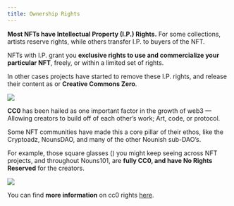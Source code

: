 ```yaml
---
title: Ownership Rights
---
```


**Most NFTs have Intellectual Property (I.P.) Rights.** For some collections, artists reserve rights, while others transfer I.P. to buyers of the NFT.

NFTs with I.P. grant you **exclusive rights to use and commercialize your particular NFT**, freely, or within a limited set of rights.

In other cases projects have started to remove these I.P. rights, and release their content as <Nutshell children="CC0," glossaryEntry="content/glossary/cc0.mdx" /> or **Creative Commons Zero**.

![](/assets/cc0-rights.jpg)

**CC0** has been hailed as one important factor in the growth of web3 — Allowing creators to build off of each other’s work; Art, code, or protocol.

Some NFT communities have made this a core pillar of their ethos, like the Cryptoadz, NounsDAO, and many of the other Nounish sub-DAO’s.

For example, those square glasses (<Nutshell children="Noggles" glossaryEntry="content/glossary/noggles.mdx" />) you might keep seeing across NFT projects, and throughout Nouns101, are **fully CC0, and have No Rights Reserved** for the creators.

![](/assets/lil-nouns-noggles-cc0.png)

You can find **more information** on cc0 rights [here](https://creativecommons.org/share-your-work/public-domain/cc0/ "CC0").

